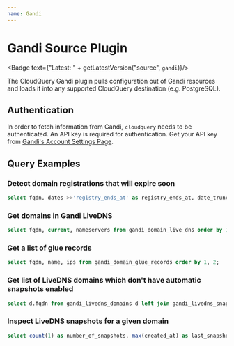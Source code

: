 ```yaml
---
name: Gandi
---
```

# Gandi Source Plugin


<Badge text={"Latest: " + getLatestVersion("source", `gandi`)}/>

The CloudQuery Gandi plugin pulls configuration out of Gandi resources and loads it into any supported CloudQuery destination (e.g. PostgreSQL).

## Authentication

In order to fetch information from Gandi, `cloudquery` needs to be authenticated. An API key is required for authentication. Get your API key from [Gandi's Account Settings Page](https://account.gandi.net/en/).

## Query Examples

### Detect domain registrations that will expire soon

```sql
select fqdn, dates->>'registry_ends_at' as registry_ends_at, date_trunc('day', (dates->>'registry_ends_at')::timestamp - current_timestamp) as days_left from gandi_domains where ((dates->>'registry_ends_at')::timestamp - interval '90 day') < current_timestamp order by 1;
```

### Get domains in Gandi LiveDNS

```sql
select fqdn, current, nameservers from gandi_domain_live_dns order by 1;
```

### Get a list of glue records

```sql
select fqdn, name, ips from gandi_domain_glue_records order by 1, 2;
```

### Get list of LiveDNS domains which don't have automatic snapshots enabled

```sql
select d.fqdn from gandi_livedns_domains d left join gandi_livedns_snapshots s on s.fqdn=d.fqdn and s.automatic where s.fqdn is null;
```
### Inspect LiveDNS snapshots for a given domain

```sql
select count(1) as number_of_snapshots, max(created_at) as last_snapshot_at from gandi_livedns_snapshots where fqdn = 'yourdomain.com';
```
